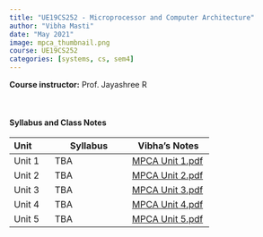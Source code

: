 ```yaml
---
title: "UE19CS252 - Microprocessor and Computer Architecture"
author: "Vibha Masti"
date: "May 2021"
image: mpca_thumbnail.png
course: UE19CS252
categories: [systems, cs, sem4]
---
```


**Course instructor:** Prof. Jayashree R

<br>


#### Syllabus and Class Notes

| Unit              | Syllabus                         |       Vibha's Notes                |
| :---------------- | -------------------------------- | ---------------------------------- |
| Unit 1            |  TBA  | [MPCA Unit 1.pdf](MPCA%20Unit%201.pdf) |
| Unit 2            | TBA | [MPCA Unit 2.pdf](MPCA%20Unit%202.pdf) |
| Unit 3            | TBA  | [MPCA Unit 3.pdf](MPCA%20Unit%203.pdf) |
| Unit 4            | TBA | [MPCA Unit 4.pdf](MPCA%20Unit%204.pdf) |
| Unit 5            | TBA | [MPCA Unit 5.pdf](MPCA%20Unit%205.pdf) |


<br>


<!-- #### Textbooks: 

-  **T1**: "Learning PHP, MySQL & JavaScript", Robin Nixon. May 2018, 5th edition, O'Reilly Media, Inc.
-  **T2**: "Pro MERN Stack: Full Stack Web App Development with Mongo, Express, React, and Node", by Vasan Subramanian. March 2017, Apress

<br>

#### Reference Books:

- **R1**: "Beginning Node.js, Express & MongoDB Development", Greg Lim, July 2019
- **R2**: "Learning React, Functional Web Development with React and Redux", Alex Banks and Eve Porcello, May 2017, O'Reilly Media, Inc.

<br> -->

